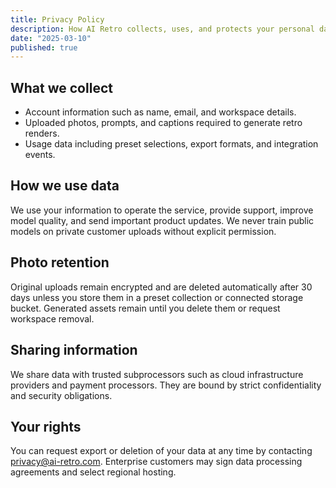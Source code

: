 ```yaml
---
title: Privacy Policy
description: How AI Retro collects, uses, and protects your personal data and uploaded media.
date: "2025-03-10"
published: true
---
```


## What we collect

- Account information such as name, email, and workspace details.
- Uploaded photos, prompts, and captions required to generate retro renders.
- Usage data including preset selections, export formats, and integration events.

## How we use data

We use your information to operate the service, provide support, improve model quality, and send important product updates. We never train public models on private customer uploads without explicit permission.

## Photo retention

Original uploads remain encrypted and are deleted automatically after 30 days unless you store them in a preset collection or connected storage bucket. Generated assets remain until you delete them or request workspace removal.

## Sharing information

We share data with trusted subprocessors such as cloud infrastructure providers and payment processors. They are bound by strict confidentiality and security obligations.

## Your rights

You can request export or deletion of your data at any time by contacting privacy@ai-retro.com. Enterprise customers may sign data processing agreements and select regional hosting.

